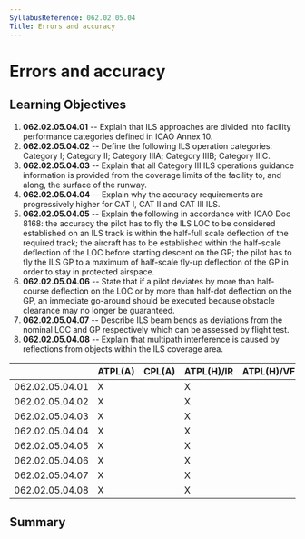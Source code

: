 ```yaml
---
SyllabusReference: 062.02.05.04
Title: Errors and accuracy
---
```


# Errors and accuracy

## Learning Objectives

1.  **062.02.05.04.01** -- Explain that ILS approaches are divided into facility
    performance categories defined in ICAO Annex 10.
2.  **062.02.05.04.02** -- Define the following ILS operation categories:
    Category I; Category II; Category IIIA; Category IIIB; Category IIIC.
3.  **062.02.05.04.03** -- Explain that all Category III ILS operations guidance
    information is provided from the coverage limits of the facility to, and
    along, the surface of the runway.
4.  **062.02.05.04.04** -- Explain why the accuracy requirements are
    progressively higher for CAT I, CAT II and CAT III ILS.
5.  **062.02.05.04.05** -- Explain the following in accordance with ICAO Doc
    8168: the accuracy the pilot has to fly the ILS LOC to be considered
    established on an ILS track is within the half-full scale deflection of the
    required track; the aircraft has to be established within the half-scale
    deflection of the LOC before starting descent on the GP; the pilot has to fly
    the ILS GP to a maximum of half-scale fly-up deflection of the GP in order to
    stay in protected airspace.
6.  **062.02.05.04.06** -- State that if a pilot deviates by more than
    half-course deflection on the LOC or by more than half-dot deflection on the
    GP, an immediate go-around should be executed because obstacle clearance may
    no longer be guaranteed.
7.  **062.02.05.04.07** -- Describe ILS beam bends as deviations from the nominal
    LOC and GP respectively which can be assessed by flight test.
8.  **062.02.05.04.08** -- Explain that multipath interference is caused by
    reflections from objects within the ILS coverage area.

|                 | ATPL(A) | CPL(A) | ATPL(H)/IR | ATPL(H)/VFR | CPL(H) | IR  | CBIR(A) |
| --------------- | ------- | ------ | ---------- | ----------- | ------ | --- | ------- |
| 062.02.05.04.01 | X       |        | X          |             |        | X   | X       |
| 062.02.05.04.02 | X       |        | X          |             |        | X   |         |
| 062.02.05.04.03 | X       |        | X          |             |        | X   |         |
| 062.02.05.04.04 | X       |        | X          |             |        | X   |         |
| 062.02.05.04.05 | X       |        | X          |             |        | X   | X       |
| 062.02.05.04.06 | X       |        | X          |             |        | X   | X       |
| 062.02.05.04.07 | X       |        | X          |             |        | X   |         |
| 062.02.05.04.08 | X       |        | X          |             |        | X   |         |

## Summary
